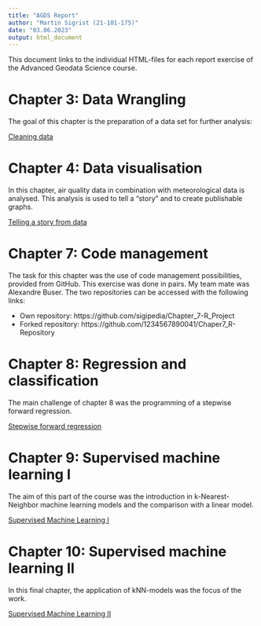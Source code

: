 ```yaml
---
title: "AGDS Report"
author: "Martin Sigrist (21-101-175)"
date: "03.06.2023"
output: html_document
---
```


This document links to the individual HTML-files for each report exercise of the Advanced Geodata Science course.

# Chapter 3: Data Wrangling

The goal of this chapter is the preparation of a data set for further analysis:

[Cleaning data](./html/re_tidy.html)


# Chapter 4: Data visualisation

In this chapter, air quality data in combination with meteorological data is analysed. This analysis is used to tell a "story" and to create publishable graphs.

[Telling a story from data](./html/re_story.html)

# Chapter 7: Code management

The task for this chapter was the use of code management possibilities, provided from GitHub. This exercise was done in pairs. My team mate was Alexandre Buser. The two repositories can be accessed with the following links:

-   Own repository: https://github.com/sigipedia/Chapter_7-R_Project
-   Forked repository: https://github.com/1234567890041/Chaper7_R-Repository

# Chapter 8: Regression and classification

The main challenge of chapter 8 was the programming of a stepwise forward regression.

[Stepwise forward regression](./html/re_stepwise.html)

# Chapter 9: Supervised machine learning I

The aim of this part of the course was the introduction in k-Nearest-Neighbor machine learning models and the comparison with a linear model. 

[Supervised Machine Learning I](./html/re_ml_01.html)

# Chapter 10: Supervised machine learning II

In this final chapter, the application of kNN-models was the focus of the work.

[Supervised Machine Learning II](./html/re_ml_02.html)

